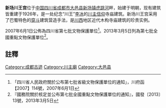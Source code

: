{{msg:四川省文物保護單位
|名稱 = 大邑川王宮
|編號 = 61
|圖片 = 
|級別 = S7
|分類 = 
|時代 = [[中華民國|民國]]
|地点 = [[四川省|四川省]][[成都市|成都市]][[大邑縣|大邑縣]]
|坐標 =
|登錄 = 2007年6月1日
}}
{{msg:四川省文物保護單位
|名稱 = 新場川王宮
|編號 = 1892
|圖片 = Chuanwang Palace Xinchang.jpg
|級別 = 107
|分類 = 
|時代 = 1926年
|地点 = [[四川省|四川省]][[成都市|成都市]][[大邑縣|大邑縣]]
|坐標 =
|登錄 = 2013年3月5日
}}
'''新场川王宫'''位于[[中国|中国]][[四川省|四川省]][[成都市|成都市]][[大邑县|大邑县]][[新场镇_(大邑县)|新场镇]][[虎跳河|虎跳河]]畔，始建于明朝，现有建筑皆重建于1926年，是一处纪念“川王”[[李冰|李冰]]的[[川主|川主信仰]]寺庙建筑。新场川王宫采用了巴蜀特色的[[穿斗|穿斗]]建筑营造手法，是[[川西|川西]]地区近代木构寺庙建筑的珍贵实例。

2007年6月1日公佈為四川省第七批文物保護單位<ref>「四川省人民政府關於公布第七批省級文物保護單位的通知」，川府函【2007】114號，2007年6月1日</ref>。2013年3月5日列為第七批全國重點文物保護單位<ref>『國務院關於核定並公布第七批全國重點文物保護單位的通知』，國發〔2013〕13號，2013年3月5日</ref>。

==註釋==
{{reflist}}
{{文物保護單位小作品}}
{{四川全国重点文物保护单位}}
[[Category:成都古迹|Category:成都古迹]]
[[Category:川主廟|Category:川主廟]]
[[Category:大邑县|Category:大邑县]]
